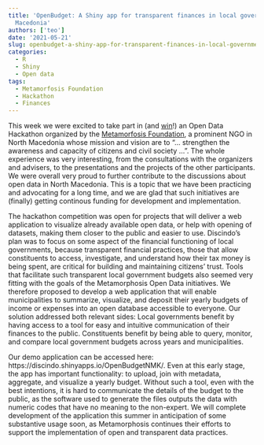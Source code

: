 ```yaml
---
title: 'OpenBudget: A Shiny app for transparent finances in local government in North
  Macedonia'
authors: ['teo']
date: '2021-05-21'
slug: openbudget-a-shiny-app-for-transparent-finances-in-local-government-in-north-macedonia
categories:
  - R
  - Shiny
  - Open data
tags:
  - Metamorfosis Foundation
  - Hackathon
  - Finances
---
```


This week we were excited to take part in (and [win](https://metamorphosis.org.mk/aktivnosti_arhiva/odrzhan-hakaton-za-otvoreni-podatoci/)!) an Open Data Hackathon organized by the [Metamorfosis Foundation](https://metamorphosis.org.mk/en/), a prominent NGO in North Macedonia whose mission and vision are to "... strengthen the awareness and capacity of citizens and civil society ...". The whole experience was very interesting, from the consultations with the organizers and advisers, to the presentations and the projects of the other participants. We were overall very proud to further contribute to the discussions about open data in North Macedonia. This is a topic that we have been practicing and advocating for a long time, and we are glad that such initiatives are (finally) getting continous funding for development and implementation.

The hackathon competition was open for projects that will deliver a web application to visualize already available open data, or help with opening of datasets, making them closer to the public and easier to use. Discindo’s plan was to focus on some aspect of the financial functioning of local governments, because transparent financial practices, those that allow constituents to access, investigate, and understand how their tax money is being spent, are critical for building and maintaining citizens’ trust. Tools that facilitate such transparent local government budgets also seemed very fitting with the goals of the Metamorphosis Open Data initiatives. We therefore proposed to develop a web application that will enable municipalities to summarize, visualize, and deposit their yearly budgets of income or expenses into an open database accessible to everyone. 
Our solution addressed both relevant sides: Local governments benefit by having access to a tool for easy and intuitive communication of their finances to the public. Constituents benefit by being able to query, monitor, and compare local government budgets across years and municipalities.

Our demo application can be accessed here: https://discindo.shinyapps.io/OpenBudgetNMK/. Even at this early stage, the app has important functionality: to upload, join with metadata, aggregate, and visualize a yearly budget. Without such a tool, even with the best intentions, it is hard to communicate the details of the budget to the public, as the software used to generate the files outputs the data with numeric codes that have no meaning to the non-expert. We will complete development of the application this summer in anticipation of some substantive usage soon, as Metamorphosis continues their efforts to support the implementation of open and transparent data practices.
